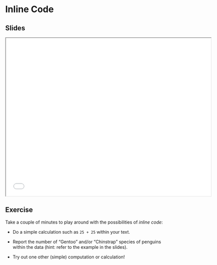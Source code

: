 # Inline Code {.unnumbered}

## Slides

```{=html}
<iframe width="650" height="500" src="slides/analysis.html#/inline-code"></iframe>
```

## Exercise

Take a couple of minutes to play around with the possibilities of _inline code_:

- Do a simple calculation such as `25 + 25` within your text.

- Report the number of "Gentoo" and/or "Chinstrap" species of penguins within the data (hint: refer to the example in the slides).

- Try out one other (simple) computation or calculation!